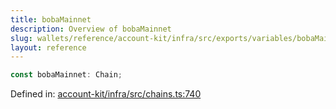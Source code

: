```yaml
---
title: bobaMainnet
description: Overview of bobaMainnet
slug: wallets/reference/account-kit/infra/src/exports/variables/bobaMainnet
layout: reference
---
```


```ts
const bobaMainnet: Chain;
```

Defined in: [account-kit/infra/src/chains.ts:740](https://github.com/alchemyplatform/aa-sdk/blob/08da565ff1e1b5bcae4581d79993c4ed9e522c16/account-kit/infra/src/chains.ts#L740)
